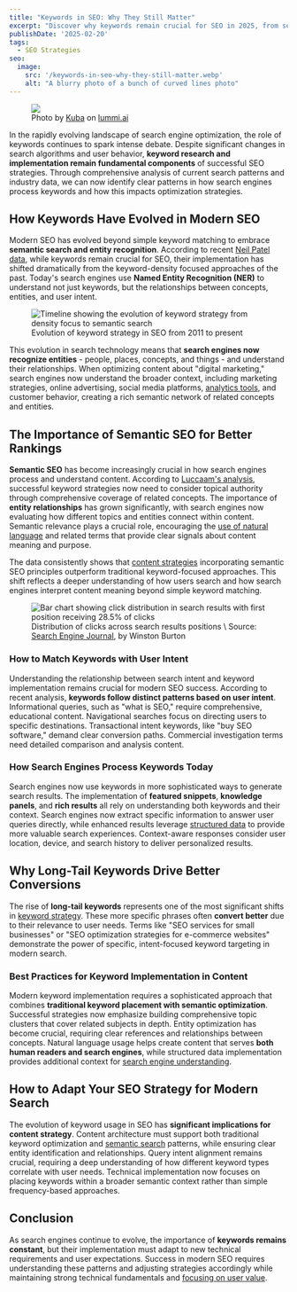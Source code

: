 ```yaml
---
title: "Keywords in SEO: Why They Still Matter"
excerpt: "Discover why keywords remain crucial for SEO in 2025, from semantic search to entity recognition. Learn how to implement modern keyword strategies for better rankings and conversions."
publishDate: '2025-02-20'
tags:
  - SEO Strategies
seo:
  image:
    src: '/keywords-in-seo-why-they-still-matter.webp'
    alt: "A blurry photo of a bunch of curved lines photo"
---
```


<figure>
  <Image 
    id="cover-img" 
    src={coverImage} 
    loading="eager" 
    priority={true} 
  />
  <figcaption>
    Photo by <a href="https://www.lummi.ai/creator/kubadesign">Kuba</a> on <a href="https://www.lummi.ai/">lummi.ai</a>
  </figcaption>
</figure>
      
In the rapidly evolving landscape of search engine optimization, the role of keywords continues to spark intense debate. Despite significant changes in search algorithms and user behavior, **keyword research and implementation remain fundamental components** of successful SEO strategies. Through comprehensive analysis of current search patterns and industry data, we can now identify clear patterns in how search engines process keywords and how this impacts optimization strategies.

## How Keywords Have Evolved in Modern SEO

Modern SEO has evolved beyond simple keyword matching to embrace **semantic search and entity recognition**. According to recent [Neil Patel data](https://neilpatel.com/blog/keyword-density/), while keywords remain crucial for SEO, their implementation has shifted dramatically from the keyword-density focused approaches of the past. Today's search engines use **Named Entity Recognition (NER)** to understand not just keywords, but the relationships between concepts, entities, and user intent.

<figure>
  <Image id="article-img" src={timelineImage} alt="Timeline showing the evolution of keyword strategy from density focus to semantic search" />
  <figcaption>
    Evolution of keyword strategy in SEO from 2011 to present
  </figcaption>
</figure>

This evolution in search technology means that **search engines now recognize entities** - people, places, concepts, and things - and understand their relationships. When optimizing content about "digital marketing," search engines now understand the broader context, including marketing strategies, online advertising, social media platforms, [analytics tools](https://www.serp-secrets.com/blog/essential-tools-for-seo-optimizing/), and customer behavior, creating a rich semantic network of related concepts and entities.

## The Importance of Semantic SEO for Better Rankings

**Semantic SEO** has become increasingly crucial in how search engines process and understand content. According to [Luccaam's analysis](https://www.luccaam.com/seo-optimization-strategies-for-2025/), successful keyword strategies now need to consider topical authority through comprehensive coverage of related concepts. The importance of **entity relationships** has grown significantly, with search engines now evaluating how different topics and entities connect within content. Semantic relevance plays a crucial role, encouraging the [use of natural language](https://www.serp-secrets.com/blog/the-future-of-seo-if-chatgpt-kills-search-engines/) and related terms that provide clear signals about content meaning and purpose.

The data consistently shows that [content strategies](https://www.serp-secrets.com/blog/how-to-create-helpful-content-after-hcu/) incorporating semantic SEO principles outperform traditional keyword-focused approaches. This shift reflects a deeper understanding of how users search and how search engines interpret content meaning beyond simple keyword matching.

<figure>
  <Image id="article-img" src={distributionImage} alt="Bar chart showing click distribution in search results with first position receiving 28.5% of clicks" />
  <figcaption>
    Distribution of clicks across search results positions \ Source: <a href="https://www.searchenginejournal.com/why-keywords-still-matter/425671/" target="_blank">Search Engine Journal</a>, by Winston Burton
  </figcaption>
</figure>

### How to Match Keywords with User Intent

Understanding the relationship between search intent and keyword implementation remains crucial for modern SEO success. According to recent analysis, **keywords follow distinct patterns based on user intent**. Informational queries, such as "what is SEO," require comprehensive, educational content. Navigational searches focus on directing users to specific destinations. Transactional intent keywords, like "buy SEO software," demand clear conversion paths. Commercial investigation terms need detailed comparison and analysis content.

### How Search Engines Process Keywords Today

Search engines now use keywords in more sophisticated ways to generate search results. The implementation of **featured snippets**, **knowledge panels**, and **rich results** all rely on understanding both keywords and their context. Search engines now extract specific information to answer user queries directly, while enhanced results leverage [structured data](https://www.serp-secrets.com/blog/advanced-strategies-for-schema-markup-optimization/) to provide more valuable search experiences. Context-aware responses consider user location, device, and search history to deliver personalized results.

## Why Long-Tail Keywords Drive Better Conversions

The rise of **long-tail keywords** represents one of the most significant shifts in [keyword strategy](https://www.serp-secrets.com/blog/how-to-use-lsi-keywords-in-seo/). These more specific phrases often **convert better** due to their relevance to user needs. Terms like "SEO services for small businesses" or "SEO optimization strategies for e-commerce websites" demonstrate the power of specific, intent-focused keyword targeting in modern search.

### Best Practices for Keyword Implementation in Content

Modern keyword implementation requires a sophisticated approach that combines **traditional keyword placement with semantic optimization**. Successful strategies now emphasize building comprehensive topic clusters that cover related subjects in depth. Entity optimization has become crucial, requiring clear references and relationships between concepts. Natural language usage helps create content that serves **both human readers and search engines**, while structured data implementation provides additional context for [search engine understanding](https://www.serp-secrets.com/blog/adapting-to-googles-helpful-content-era/).

## How to Adapt Your SEO Strategy for Modern Search

The evolution of keyword usage in SEO has **significant implications for content strategy**. Content architecture must support both traditional keyword optimization and [semantic search](https://www.serp-secrets.com/blog/mastering-bert-in-seo-for-better-semantic-insight/) patterns, while ensuring clear entity identification and relationships. Query intent alignment remains crucial, requiring a deep understanding of how different keyword types correlate with user needs. Technical implementation now focuses on placing keywords within a broader semantic context rather than simple frequency-based approaches.

## Conclusion

As search engines continue to evolve, the importance of **keywords remains constant**, but their implementation must adapt to new technical requirements and user expectations. Success in modern SEO requires understanding these patterns and adjusting strategies accordingly while maintaining strong technical fundamentals and [focusing on user value](https://www.serp-secrets.com/blog/why-user-generated-content-is-key-for-seo-success/).